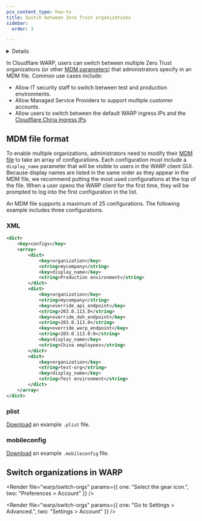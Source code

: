 ```yaml
---
pcx_content_type: how-to
title: Switch between Zero Trust organizations
sidebar:
  order: 3

---
```




<Details header="Feature availability">

| [WARP modes](/cloudflare-one/connections/connect-devices/warp/configure-warp/warp-modes/) | [Zero Trust plans](https://www.cloudflare.com/teams-pricing/) |
| ----------------------------------------------------------------------------------------- | ------------------------------------------------------------- |
| All modes                                                                                 | All plans                                                     |

| System   | Availability | Minimum WARP version |
| -------- | ------------ | -------------------- |
| Windows  | ✅            | 2024.1.159.0         |
| macOS    | ✅            | 2024.1.160.0         |
| Linux    | ✅            | 2024.2.62.0          |
| iOS      | ✅            | 1.7                  |
| Android  | ✅            | 1.4                  |
| ChromeOS | ✅            | 1.4                  |


</Details>

In Cloudflare WARP, users can switch between multiple Zero Trust organizations (or other [MDM parameters](/cloudflare-one/connections/connect-devices/warp/deployment/mdm-deployment/parameters/)) that administrators specify in an MDM file. Common use cases include:

* Allow IT security staff to switch between test and production environments.
* Allow Managed Service Providers to support multiple customer accounts.
* Allow users to switch between the default WARP ingress IPs and the [Cloudflare China ingress IPs](/cloudflare-one/connections/connect-devices/warp/deployment/mdm-deployment/parameters/#override_warp_endpoint).

## MDM file format

To enable multiple organizations, administrators need to modify their [MDM file](/cloudflare-one/connections/connect-devices/warp/deployment/mdm-deployment/) to take an array of configurations.  Each configuration must include a `display_name` parameter that will be visible to users in the WARP client GUI. Because display names are listed in the same order as they appear in the MDM file, we recommend putting the most used configurations at the top of the file. When a user opens the WARP client for the first time, they will be prompted to log into the first configuration in the list.

An MDM file supports a maximum of 25 configurations. The following example includes three configurations.

### XML

```xml title="mdm.xml"
<dict>
	<key>configs</key>
	<array>
		<dict>
			<key>organization</key>
			<string>mycompany</string>
			<key>display_name</key>
			<string>Production environment</string>
		</dict>
		<dict>
			<key>organization</key>
			<string>mycompany</string>
			<key>override_api_endpoint</key>
			<string>203.0.113.0</string>
			<key>override_doh_endpoint</key>
			<string>203.0.113.0</string>
			<key>override_warp_endpoint</key>
			<string>203.0.113.0:0</string>
			<key>display_name</key>
			<string>China employees</string>
		</dict>
		<dict>
			<key>organization</key>
			<string>test-org</string>
			<key>display_name</key>
			<string>Test environment</string>
		</dict>
	</array>
</dict>
```

### plist

[Download](/cloudflare-one/static/mdm/multiple-orgs/com.cloudflare.warp.plist) an example `.plist` file.

### mobileconfig

[Download](/cloudflare-one/static/mdm/multiple-orgs/CloudflareWARP.mobileconfig) an example `.mobileconfig` file.

## Switch organizations in WARP

<Tabs> <TabItem label="Windows, macOS, and Linux">

<Render file="warp/switch-orgs" params={{ one: "Select the gear icon.", two: "Preferences > Account" }} />

</TabItem> <TabItem label="iOS and Android">

<Render file="warp/switch-orgs" params={{ one: "Go to Settings > Advanced.", two: "Settings > Account" }} />

</TabItem> </Tabs>
